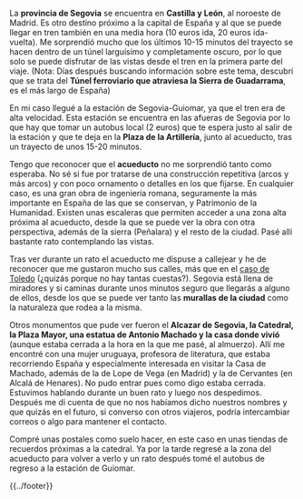 <noinclude>{{header|1=Etapa 2: Segovia}}</noinclude>

{{header-etapa|1=Segovia|2=|3=|4=|5=|6=|7=|8=|9=|10=|11=|12=segovia1.jpg|13=Acueducto de Segovia}}

La '''provincia de Segovia''' se encuentra en '''Castilla y León''', al noroeste de Madrid. Es otro destino próximo a la capital de España y al que se puede llegar en tren también en una media hora (10 euros ida, 20 euros ida-vuelta). Me sorprendió mucho que los últimos 10-15 minutos del trayecto se hacen dentro de un túnel larguísimo y completamente oscuro, por lo que solo se puede disfrutar de las vistas desde el tren en la primera parte del viaje. (Nota: Días después buscando información sobre este tema, descubrí que se trata del '''Túnel ferroviario que atraviesa la Sierra de Guadarrama''', es el más largo de España)

En mi caso llegué a la estación de Segovia-Guiomar, ya que el tren era de alta velocidad. Esta estación se encuentra en las afueras de Segovia por lo que hay que tomar un autobus local (2 euros) que te espera justo al salir de la estación y que te deja en la '''Plaza de la Artillería''', junto al acueducto, tras un trayecto de unos 15-20 minutos.

Tengo que reconocer que el '''acueducto''' no me sorprendió tanto como esperaba. No sé si fue por tratarse de una construcción repetitiva (arcos y más arcos) y con poco ornamento o detalles en los que fijarse. En cualquier caso, es una gran obra de ingeniería romana, seguramente la más importante en España de las que se conservan, y Patrimonio de la Humanidad. Existen unas escaleras que permiten acceder a una zona alta próxima al acueducto, desde la que se puede ver la obra con otra perspectiva, además de la sierra (Peñalara) y el resto de la ciudad. Pasé allí bastante rato contemplando las vistas.

Tras ver durante un rato el acueducto me dispuse a callejear y he de reconocer que me gustaron mucho sus calles, más que en el [[toledo|caso de Toledo]] (¿quizás porque no hay tantas cuestas?). Segovia está llena de miradores y si caminas durante unos minutos seguro que llegarás a alguno de ellos, desde los que se puede ver tanto las '''murallas de la ciudad''' como la naturaleza que rodea a la misma.

Otros monumentos que pude ver fueron el '''Alcazar de Segovia, la Catedral, la Plaza Mayor, una estatua de Antonio Machado y la casa donde vivió''' (aunque estaba cerrada a la hora en la que me pasé, al almuerzo). Allí me encontré con una mujer uruguaya, profesora de literatura, que estaba recorriendo España y especialmente interesada en visitar la Casa de Machado, además de la de Lope de Vega (en Madrid) y la de Cervantes (en Alcalá de Henares). No pudo entrar pues como digo estaba cerrada. Estuvimos hablando durante un buen rato y luego nos despedimos. Después me di cuenta de que no nos habíamos dicho nuestros nombres y que quizás en el futuro, si converso con otros viajeros, podría intercambiar correos o algo para mantener el contacto.

Compré unas postales como suelo hacer, en este caso en unas tiendas de recuerdos próximas a la catedral. Ya por la tarde regresé a la zona del acueducto para volver a verlo y un rato después tomé el autobus de regreso a la estación de Guiomar.

<noinclude>{{../footer}}</noinclude>
